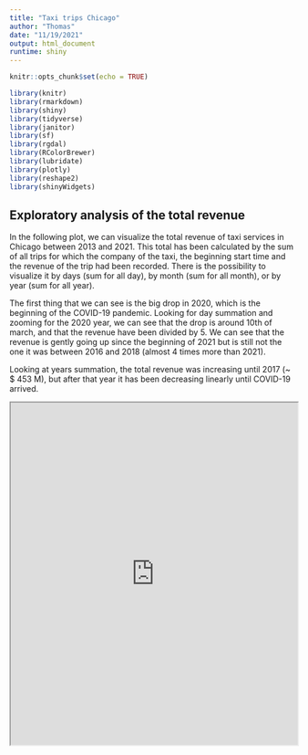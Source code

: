```yaml
---
title: "Taxi trips Chicago"
author: "Thomas"
date: "11/19/2021"
output: html_document
runtime: shiny
---
```


```r
knitr::opts_chunk$set(echo = TRUE)
```

```r
library(knitr)
library(rmarkdown)
library(shiny)
library(tidyverse)
library(janitor)
library(sf)
library(rgdal)
library(RColorBrewer)
library(lubridate)
library(plotly)
library(reshape2)
library(shinyWidgets)
```

## Exploratory analysis of the total revenue

In the following plot, we can visualize the total revenue of taxi services in Chicago between 2013 and 2021. This total has been calculated by the sum of all trips for which the company of the taxi, the beginning start time and the revenue of the trip had been recorded. There is the possibility to visualize it by days (sum for all day), by month (sum for all month), or by year (sum for all year).

The first thing that we can see is the big drop in 2020, which is the beginning of the COVID-19 pandemic. Looking for day summation and zooming for the 2020 year, we can see that the drop is around 10th of march, and that the revenue have been divided by 5.
We can see that the revenue is gently going up since the beginning of 2021 but is still not the one it was between 2016 and 2018 (almost 4 times more than 2021).

Looking at years summation, the total revenue was increasing until 2017 (~ \$ 453 M), but after that year it has been decreasing linearly until COVID-19 arrived.

<iframe src ="https://uberlu.shinyapps.io/time_series_dmy/" height=600px width=100% />

## Comparison of total revenue between each years

The next plot is here to compare the total revenue by day or month between years. The calculation have been made as the previous plots.

Visualizing by months, we can see that months with higher revenue have been from June to October. We can see that the monthly total revenue seems to behave similarly between each year, globally increasing from January to June and then decreasing from October to December.

Looking at daily revenue is quiet interesting because it seems that it has the same up and down pattern along the years, e.g., a drop at the beginning of July which is really visible looking at the all year, note that the 4 July is Independence Day which is a federal holiday in United States. The revenue oscillates generally by \$ 200'000 to \$ 400'000 between days which for some days is one third of the daily revenue.

<iframe src ="https://uberlu.shinyapps.io/time_series_comparison/" height=600px width=100% />

## Comparison of total revenue between 30 companies

In this part we will be able to visualize the total revenue per day, month or year for the thirty companies that made the most revenue between 2013 and 2021.

We can see that some companies have an almost constant revenue over the years, e.g., 'Blue Ribbon Taxi Association Inc.', and others that made a lot of revenue but are not anymore in busines, e.g., '303 Taxi'. But those which are not any more in business still made enough revenue to be in the top 30. We can see that some of these have made a quiet mig revenue as soon as they enter the taxi services, e.g. '303 Taxi' with ~ \$ 2.3 M in 2016. It may be due to a change of name for these taxi companies which could already have a fleet of vehicles and clients. For comparison, 'Flash Cab' which is the taxi company with the most revenue begin in 2013 with a really small revenue and grow in almost one year.

<iframe src ="https://uberlu.shinyapps.io/time_series_companies/" height=600px width=100% />


